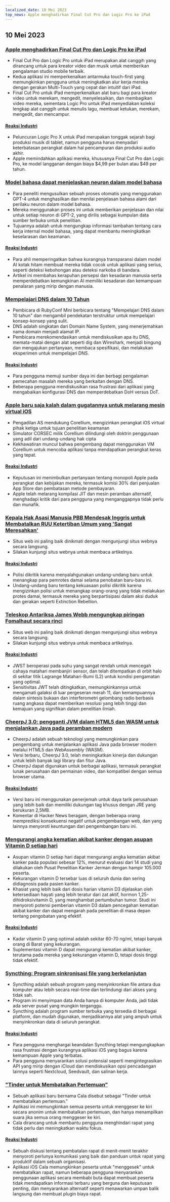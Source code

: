 ```yaml
---
localized_date: 10 Mei 2023
top_news: Apple menghadirkan Final Cut Pro dan Logic Pro ke iPad
---
```




<CallToAction />

<Steps>

## 10 Mei 2023

### [Apple menghadirkan Final Cut Pro dan Logic Pro ke iPad](https://www.apple.com/newsroom/2023/05/apple-brings-final-cut-pro-and-logic-pro-to-ipad/)

- Final Cut Pro dan Logic Pro untuk iPad merupakan alat canggih yang dirancang untuk para kreator video dan musik untuk memberikan pengalaman studio mobile terbaik.
- Kedua aplikasi ini memperkenalkan antarmuka touch-first yang memungkinkan pengguna untuk meningkatkan alur kerja mereka dengan gerakan Multi-Touch yang cepat dan intuitif dari iPad.
- Final Cut Pro untuk iPad memperkenalkan alat baru bagi para kreator video untuk merekam, mengedit, menyelesaikan, dan membagikan video mereka, sementara Logic Pro untuk iPad menyediakan koleksi lengkap alat canggih untuk menulis lagu, membuat ketukan, merekam, mengedit, dan mencampur.

#### [Reaksi Industri](http://news.ycombinator.com/item?id=35873732)

- Peluncuran Logic Pro X untuk iPad merupakan tonggak sejarah bagi produksi musik di tablet, namun pengguna harus menyadari keterbatasan perangkat dalam hal pencampuran dan produksi audio akhir.
- Apple memindahkan aplikasi mereka, khususnya Final Cut Pro dan Logic Pro, ke model langganan dengan biaya $4,99 per bulan atau $49 per tahun.

### [Model bahasa dapat menjelaskan neuron dalam model bahasa](https://openai.com/research/language-models-can-explain-neurons-in-language-models)

- Para peneliti mengusulkan sebuah proses otomatis yang menggunakan GPT-4 untuk menghasilkan dan menilai penjelasan bahasa alami dari perilaku neuron dalam model bahasa.
- Mereka menggunakan proses ini untuk memberikan penjelasan dan nilai untuk setiap neuron di GPT-2, yang dirilis sebagai kumpulan data sumber terbuka untuk penelitian.
- Tujuannya adalah untuk mengungkap informasi tambahan tentang cara kerja internal model bahasa, yang dapat membantu meningkatkan keselarasan dan keamanan.

#### [Reaksi Industri](http://news.ycombinator.com/item?id=35877402)

- Para ahli memperingatkan bahwa kurangnya transparansi dalam model AI kotak hitam membuat mereka tidak cocok untuk aplikasi yang serius, seperti deteksi kebohongan atau deteksi narkoba di bandara.
- Artikel ini membahas kerapuhan persepsi dan kesadaran manusia serta memperdebatkan kemungkinan AI memiliki kesadaran dan kemampuan penalaran yang mirip dengan manusia.

### [Mempelajari DNS dalam 10 Tahun](https://jvns.ca/blog/2023/05/08/new-talk-learning-dns-in-10-years/)

- Pembicara di RubyConf Mini berbicara tentang "Mempelajari DNS dalam 10 tahun" dan mengambil pendekatan terstruktur untuk mempelajari konsep-konsep yang sulit.
- DNS adalah singkatan dari Domain Name System, yang menerjemahkan nama domain menjadi alamat IP.
- Pembicara merekomendasikan untuk mendiskusikan apa itu DNS, memata-matai dengan alat seperti dig dan Wireshark, menjadi bingung dan mengajukan pertanyaan, membaca spesifikasi, dan melakukan eksperimen untuk mempelajari DNS.

#### [Reaksi Industri](http://news.ycombinator.com/item?id=35870654)

- Para pengguna memuji sumber daya ini dan berbagi pengalaman pemecahan masalah mereka yang berkaitan dengan DNS.
- Beberapa pengguna mendiskusikan rasa frustrasi dari aplikasi yang mengabaikan konfigurasi DNS dan memperdebatkan DoH versus DoT.

### [Apple baru saja kalah dalam gugatannya untuk melarang mesin virtual iOS](https://www.techradar.com/news/apple-just-lost-its-lawsuit-trying-to-ban-ios-virtual-machines)

- Pengadilan AS mendukung Corellium, mengizinkan perangkat iOS virtual pihak ketiga untuk tujuan penelitian keamanan
- Simulator CORSEC milik Corellium dilindungi oleh doktrin penggunaan yang adil dari undang-undang hak cipta
- Kekhawatiran muncul bahwa pengembang dapat menggunakan VM Corellium untuk mencoba aplikasi tanpa mendapatkan perangkat keras yang tepat.

#### [Reaksi Industri](http://news.ycombinator.com/item?id=35880466)

- Keputusan ini menimbulkan pertanyaan tentang monopoli Apple pada perangkat dan kebijakan mereka, termasuk komisi 30% dari penjualan App Store dan pembatasan metode pembayaran.
- Apple telah melarang kompilasi JIT dan mesin peramban alternatif, menghadapi kritik dari para pengguna yang menganggapnya tidak perlu dan munafik.

### [Kepala Hak Asasi Manusia PBB Mendesak Inggris untuk Membatalkan RUU Ketertiban Umum yang 'Sangat Meresahkan'](https://www.ohchr.org/en/press-releases/2023/04/un-human-rights-chief-urges-uk-reverse-deeply-troubling-public-order-bill)

- Situs web ini paling baik dinikmati dengan mengunjungi situs webnya secara langsung.
- Silakan kunjungi situs webnya untuk membaca artikelnya.

#### [Reaksi Industri](http://news.ycombinator.com/item?id=35871394)

- Polisi dikritik karena menyalahgunakan undang-undang baru untuk menangkap para pemrotes damai selama penobatan baru-baru ini.
- Undang-undang baru tentang kekuasaan polisi dikritik karena mengizinkan polisi untuk menangkap orang-orang yang tidak melakukan protes damai, termasuk mereka yang berpartisipasi dalam aksi duduk dan gerakan seperti Extinction Rebellion.

### [Teleskop Antariksa James Webb mengungkap piringan Fomalhaut secara rinci](https://skyandtelescope.org/astronomy-news/the-james-webb-space-telescope-reveals-fomalhauts-disk-in-unprecedented-detail/)

- Situs web ini paling baik dinikmati dengan mengunjungi situs webnya secara langsung.
- Silakan kunjungi situs webnya untuk membaca artikelnya.

#### [Reaksi Industri](http://news.ycombinator.com/item?id=35874704)

- JWST beroperasi pada suhu yang sangat rendah untuk mencegah cahaya matahari membanjiri sensor, dan telah ditempatkan di orbit halo di sekitar titik Lagrange Matahari-Bumi (L2) untuk kondisi pengamatan yang optimal.
- Sensitivitas JWT telah ditingkatkan, memungkinkannya untuk mengamati galaksi di luar pergeseran merah 11, dan kemampuannya dalam sintesis bukaan dan interferometri gelombang radio berbasis ruang angkasa dapat memberikan resolusi yang lebih tinggi dan kemajuan yang signifikan dalam penelitian ilmiah.

### [CheerpJ 3.0: pengganti JVM dalam HTML5 dan WASM untuk menjalankan Java pada peramban modern](https://leaningtech.com/announcing-cheerpj-3-0-a-jvm-replacement-in-html5-and-webassembly-to-run-java-applications-and-applets-on-modern-browsers/)

- CheerpJ adalah sebuah teknologi yang memungkinkan para pengembang untuk menjalankan aplikasi Java pada browser modern melalui HTML5 dan WebAssembly (WASM).
- Versi terbaru, CheerpJ 3.0, telah meningkatkan kinerja dan dukungan untuk lebih banyak lagi library dan fitur Java.
- CheerpJ dapat digunakan untuk berbagai aplikasi, termasuk perangkat lunak perusahaan dan permainan video, dan kompatibel dengan semua browser utama.

#### [Reaksi Industri](http://news.ycombinator.com/item?id=35873552)

- Versi baru ini menggunakan penerjemah untuk daya tarik perusahaan yang lebih baik dan memiliki dukungan tag khusus dengan JRE yang berukuran 2,5MB.
- Komentar di Hacker News beragam, dengan beberapa orang memprediksi konsekuensi negatif untuk pengembangan web, dan yang lainnya menyoroti keuntungan dari pengembangan baru ini.

### [Mengurangi angka kematian akibat kanker dengan asupan Vitamin D setiap hari](https://www.dkfz.de/en/presse/pressemitteilungen/2023/dkfz-pm-23-27-Reduced-cancer-mortality-with-daily-vitamin-D-intake.php)

- Asupan vitamin D setiap hari dapat mengurangi angka kematian akibat kanker pada populasi sebesar 12%, menurut evaluasi dari 14 studi yang dilakukan oleh Pusat Penelitian Kanker Jerman dengan hampir 105.000 peserta.
- Kekurangan vitamin D tersebar luas di seluruh dunia dan sering didiagnosis pada pasien kanker.
- Khasiat yang lebih baik dari dosis harian vitamin D3 dijelaskan oleh ketersediaan hayati yang lebih teratur dari zat aktif, hormon 1,25-dihidroksivitamin D, yang menghambat pertumbuhan tumor. Studi ini menyoroti potensi pemberian vitamin D3 dalam pencegahan kematian akibat kanker dan dapat mengarah pada penelitian di masa depan tentang pengobatan yang efektif.

#### [Reaksi Industri](http://news.ycombinator.com/item?id=35876062)

- Kadar vitamin D yang optimal adalah sekitar 60-70 ng/ml, tetapi banyak orang di Barat yang kekurangan.
- Suplementasi vitamin D dapat mengurangi kematian akibat kanker, terutama pada mereka yang kekurangan vitamin D, tetapi dosis tinggi tidak efektif.

### [Syncthing: Program sinkronisasi file yang berkelanjutan](https://syncthing.net/)

- Syncthing adalah sebuah program yang menyinkronkan file antara dua komputer atau lebih secara real-time dan terlindungi dari akses yang tidak sah.
- Program ini menyimpan data Anda hanya di komputer Anda, jadi tidak ada server pusat yang mungkin terganggu.
- Syncthing adalah program sumber terbuka yang tersedia di berbagai platform, dan mudah digunakan, menjadikannya alat yang ampuh untuk menyinkronkan data di seluruh perangkat.

#### [Reaksi Industri](http://news.ycombinator.com/item?id=35879039)

- Para pengguna menghargai keandalan Syncthing tetapi mengungkapkan rasa frustrasi dengan kurangnya aplikasi iOS yang bagus karena kemampuan Apple yang terbatas.
- Para pengguna menyarankan solusi potensial seperti mengintegrasikan API yang mirip dengan iCloud dan mendiskusikan opsi pencadangan lainnya seperti Nextcloud, Seedvault, dan salinan kerja.

### ["Tinder untuk Membatalkan Pertemuan"](https://meetcala.com/)

- Sebuah aplikasi baru bernama Cala disebut sebagai "Tinder untuk membatalkan pertemuan."
- Aplikasi ini memungkinkan semua peserta untuk menggeser ke kiri secara anonim untuk membatalkan pertemuan, dan hanya menampilkan suara jika semua orang menggeser ke kiri.
- Cala dirancang untuk membantu pengguna menghindari rapat yang tidak perlu dan meningkatkan waktu fokus.

#### [Reaksi Industri](http://news.ycombinator.com/item?id=35868685)

- Sebuah diskusi tentang pembatalan rapat di menit-menit terakhir menyoroti perlunya komunikasi yang baik dan panduan untuk rapat yang produktif dalam sebuah organisasi.
- Aplikasi iOS Cala memungkinkan peserta untuk "menggesek" untuk membatalkan rapat, namun beberapa pengguna menyarankan penggunaan aplikasi secara membabi buta dapat membuat peserta tidak mendapatkan informasi terbaru yang berguna dan keputusan penting, dan menyarankan alternatif seperti menawarkan umpan balik langsung dan membuat plugin biaya rapat.

</Steps>

